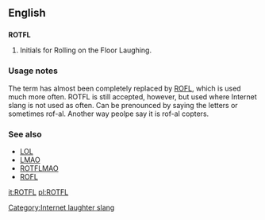 ==English==

==={{initialism}}===
'''ROTFL'''

# {{context|internet slang}} Initials for Rolling on the Floor Laughing.

===Usage notes===
The term has almost been completely replaced by [[ROFL]], which is used much more often. ROTFL is still accepted, however, but used where Internet slang is not used as often.
Can be prenounced by saying the letters or sometimes rof-al.
Another way peolpe say it is rof-al copters.

===See also===
*[[LOL]]
*[[LMAO]]
*[[ROTFLMAO]]
*[[ROFL]]
[[Category:Internet laughter slang]]

[[it:ROTFL]]
[[pl:ROTFL]]